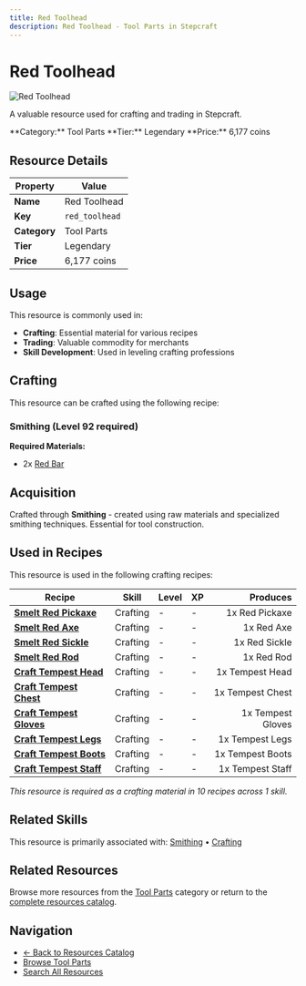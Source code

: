```yaml
---
title: Red Toolhead
description: Red Toolhead - Tool Parts in Stepcraft
---
```


# Red Toolhead

<div className="flex items-start gap-6 mb-8">
  <div className="flex-shrink-0">
    <img src="/assets/resources/smithing/red_toolhead.png" alt="Red Toolhead" className="w-24 h-24 border rounded-lg" />
  </div>
  <div className="flex-1">
    <div className="space-y-2">
      <p className="text-lg text-muted-foreground">A valuable resource used for crafting and trading in Stepcraft.</p>
      <div className="flex flex-wrap gap-4 text-sm">
        <span className="px-2 py-1 bg-blue-100 dark:bg-blue-900 rounded-md">
          **Category:** Tool Parts
        </span>
        <span className="px-2 py-1 bg-yellow-100 dark:bg-yellow-900 rounded-md">
          **Tier:** Legendary
        </span>
        <span className="px-2 py-1 bg-green-100 dark:bg-green-900 rounded-md">
          **Price:** 6,177 coins
        </span>
      </div>
    </div>
  </div>
</div>

## Resource Details

| Property | Value |
|----------|-------|
| **Name** | Red Toolhead |
| **Key** | `red_toolhead` |
| **Category** | Tool Parts |
| **Tier** | Legendary |
| **Price** | 6,177 coins |


## Usage

This resource is commonly used in:

- **Crafting**: Essential material for various recipes
- **Trading**: Valuable commodity for merchants
- **Skill Development**: Used in leveling crafting professions



## Crafting

This resource can be crafted using the following recipe:

### Smithing (Level 92 required)

**Required Materials:**
- 2x [Red Bar](/docs/resources/individual/red_bar)





## Acquisition

Crafted through **Smithing** - created using raw materials and specialized smithing techniques. Essential for tool construction.


## Used in Recipes

This resource is used in the following crafting recipes:

| Recipe | Skill | Level | XP | Produces |
|--------|-------|-------|----|---------:|
| **[Smelt Red Pickaxe](/docs/items/individual/red_pickaxe)** | Crafting | - | - | 1x Red Pickaxe |
| **[Smelt Red Axe](/docs/items/individual/red_axe)** | Crafting | - | - | 1x Red Axe |
| **[Smelt Red Sickle](/docs/items/individual/red_sickle)** | Crafting | - | - | 1x Red Sickle |
| **[Smelt Red Rod](/docs/items/individual/red_rod)** | Crafting | - | - | 1x Red Rod |
| **[Craft Tempest Head](/docs/resources/individual/tempest_head)** | Crafting | - | - | 1x Tempest Head |
| **[Craft Tempest Chest](/docs/items/individual/tempest_chest)** | Crafting | - | - | 1x Tempest Chest |
| **[Craft Tempest Gloves](/docs/items/individual/tempest_gloves)** | Crafting | - | - | 1x Tempest Gloves |
| **[Craft Tempest Legs](/docs/items/individual/tempest_legs)** | Crafting | - | - | 1x Tempest Legs |
| **[Craft Tempest Boots](/docs/items/individual/tempest_boots)** | Crafting | - | - | 1x Tempest Boots |
| **[Craft Tempest Staff](/docs/items/individual/tempest_staff)** | Crafting | - | - | 1x Tempest Staff |

*This resource is required as a crafting material in 10 recipes across 1 skill.*


## Related Skills

This resource is primarily associated with: [Smithing](/docs/skills/individual/smithing) • [Crafting](/docs/skills/individual/crafting)

## Related Resources

Browse more resources from the [Tool Parts](/docs/resources#tool-parts) category or return to the [complete resources catalog](/docs/resources).

## Navigation

- [← Back to Resources Catalog](/docs/resources)
- [Browse Tool Parts](/docs/resources#tool-parts)
- [Search All Resources](/search)

